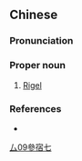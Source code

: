 ==Chinese==
{{zh-forms|s=参宿七|type=21}}

===Pronunciation===
{{zh-pron
|m=Shēnxiùqī
|cat=pn
}}

===Proper noun===
{{zh-proper noun}}

# {{lb|zh|astronomy}} [[Rigel]]

===References===
* {{pedialite|Three Stars (Chinese constellation)}}

[[Category:zh:Stars|厶09參宿七]]
